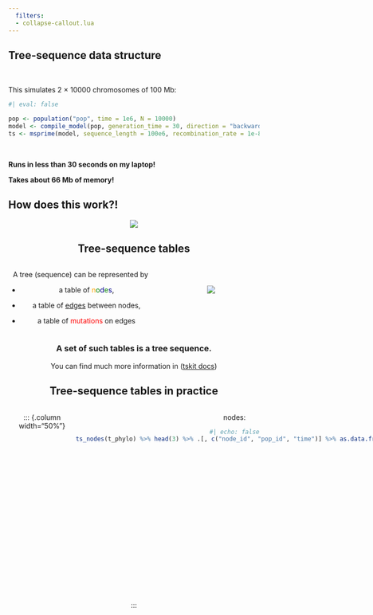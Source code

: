 ```yaml
---
  filters:
  - collapse-callout.lua
---
```



## Tree-sequence data structure

<br>

This simulates 2 $\times$ 10000 chromosomes of 100 Mb:

```r
#| eval: false

pop <- population("pop", time = 1e6, N = 10000)
model <- compile_model(pop, generation_time = 30, direction = "backward")
ts <- msprime(model, sequence_length = 100e6, recombination_rate = 1e-8)
```


<br>

**Runs in less than 30 seconds on my laptop!**

**Takes about 66 Mb of memory!**

## How does this work?!


<center>

![](images/tables.jpeg)

<center>

## Tree-sequence tables

::: row

::: {.columns}

::: {.column width="60%"}

A tree (sequence) can be represented by

::: incremental

-   a table of <font color="orange">n</font><font color="green">o</font><font color="darkblue">d</font><font color="green">e</font><font color="darkblue">s</font>,

-   a table of [edges]{.underline} between nodes,

-   a table of <font color="red">mutations</font> on edges

:::

:::

::: {.column width="40%"}

<br>

<center>![](images/tree_diagram.png)</center>

:::

:::

:::

<center>

<h3>**A set of such tables is a tree sequence.**</h3>

</center>

::: {.aside}

You can find much more information in  ([tskit docs](https://tskit.dev/tutorials/tables_and_editing.html))

:::

## Tree-sequence tables in practice

::: {.columns}

::: {.column width="50%"}

```r
#| echo: false
#| fig-height: 13

set.seed(123)

ts <- msprime(model, sequence_length = 1e6, recombination_rate = 1e-8, random_seed = 42) %>% ts_mutate(1e-8, random_seed = 42)

# make a tiny example simplified tree sequence

ts_tiny <- ts_samples(ts) %>% sample_n(4) %>% pull(name) %>% ts_simplify(ts, simplify_to = .)

# extract tree #1 as an ape tree and also a tskit tree

t_phylo <- ts_phylo(ts_tiny, 1, quiet = TRUE)
t_tskit <- ts_tree(ts_tiny, 1)

# plot the phylo tree with ape

suppressPackageStartupMessages(library(ggtree))
nodes <- ts_nodes(t_phylo) %>% as_tibble %>% dplyr::select(node = phylo_id, pop, node_id)

ggtree(t_phylo, branch.length = "none") %<+% nodes +
  geom_label(aes(label = node_id), size = 15) +
  guides(color = "none")

```

:::

  ::: {.column width="50%"}

::: {.fragment}

nodes:

```r
#| echo: false
ts_nodes(t_phylo) %>% head(3) %>% .[, c("node_id", "pop_id", "time")] %>% as.data.frame()
```

:::

::: {.fragment}

edges:

```r
#| echo: false
ts_edges(t_phylo) %>% head(3) %>% .[, c("child_node_id", "parent_node_id")] %>% as.data.frame()
```

:::

::: {.fragment}

mutations:

```r
#| echo: false
ts_table(ts_tiny, "mutations") %>% filter(node %in% c(53, 22, 20, 74, 9)) %>% head(3) %>% .[, c("id", "site", "node", "time")] %>% as.data.frame()
```

:::

:::

:::

